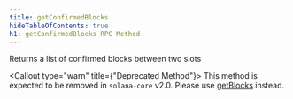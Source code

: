```yaml
---
title: getConfirmedBlocks
hideTableOfContents: true
h1: getConfirmedBlocks RPC Method
---
```


Returns a list of confirmed blocks between two slots

<Callout type="warn" title={"Deprecated Method"}>
  This method is expected to be removed in `solana-core` v2.0. Please use
  [getBlocks](/docs/rpc/http/getblocks) instead.
</Callout>
